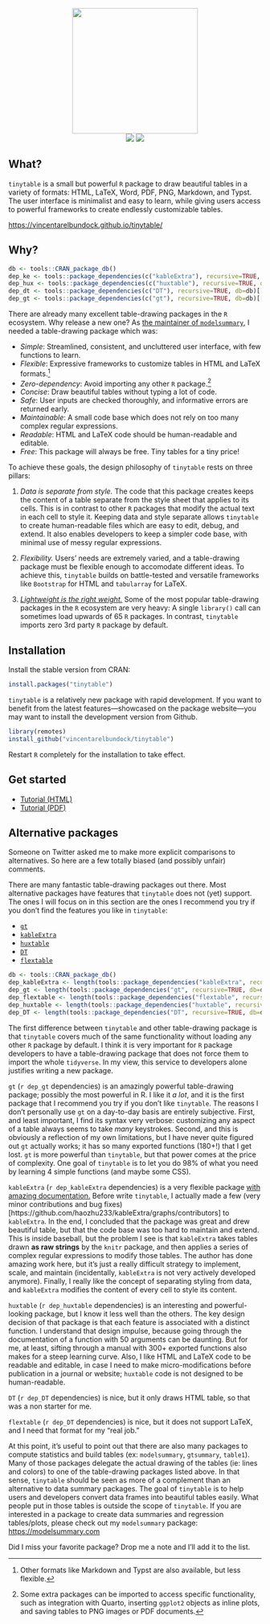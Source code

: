 

<p align="center">
<img src="man/figures/gallery/tinytable_gallery.gif" height = "250" class = "center">
<br>
<!-- badges: start -->
<a href = "https://github.com/vincentarelbundock/tinytable/blob/main/LICENSE.md" target = "_blank"><img src="https://img.shields.io/badge/license-GPLv3-blue"></a>
<a href = "https://vincentarelbundock.github.io/tinytable/" target = "_blank"><img src="https://img.shields.io/static/v1?label=Website&message=Visit&color=blue"></a>
<!-- badges: end -->
</p>

## What?

`tinytable` is a small but powerful `R` package to draw beautiful tables in a variety of formats: HTML, LaTeX, Word, PDF, PNG, Markdown, and Typst. The user interface is minimalist and easy to learn, while giving users access to powerful frameworks to create endlessly customizable tables.

<https://vincentarelbundock.github.io/tinytable/>

## Why?

```r
db <- tools::CRAN_package_db()
dep_ke <- tools::package_dependencies(c("kableExtra"), recursive=TRUE, db=db)[[1]] |> length()
dep_hux <- tools::package_dependencies(c("huxtable"), recursive=TRUE, db=db)[[1]] |> length()
dep_dt <- tools::package_dependencies(c("DT"), recursive=TRUE, db=db)[[1]] |> length()
dep_gt <- tools::package_dependencies(c("gt"), recursive=TRUE, db=db)[[1]] |> length()
```

There are already many excellent table-drawing packages in the `R` ecosystem. Why release a new one? As [the maintainer of `modelsummary`](https://modelsummary.com), I needed a table-drawing package which was:

* *Simple*: Streamlined, consistent, and uncluttered user interface, with few functions to learn.
* *Flexible*: Expressive frameworks to customize tables in HTML and LaTeX formats.^[Other formats like Markdown and Typst are also available, but less flexible.]
* *Zero-dependency*: Avoid importing any other `R` package.^[Some extra packages can be imported to access specific functionality, such as integration with Quarto, inserting `ggplot2` objects as inline plots, and saving tables to PNG images or PDF documents.]
* *Concise*: Draw beautiful tables without typing a lot of code.
* *Safe*: User inputs are checked thoroughly, and informative errors are returned early.
* *Maintainable*: A small code base which does not rely on too many complex regular expressions.
* *Readable*: HTML and LaTeX code should be human-readable and editable.
* *Free*: This package will always be free. Tiny tables for a tiny price!


To achieve these goals, the design philosophy of `tinytable` rests on three pillars: 

(1) _Data is separate from style._ The code that this package creates keeps the content of a table separate from the style sheet that applies to its cells. This is in contrast to other `R` packages that modify the actual text in each cell to style it. Keeping data and style separate allows `tinytable` to create human-readable files which are easy to edit, debug, and extend. It also enables developers to keep a simpler code base, with minimal use of messy regular expressions. 

(2) _Flexibility._ Users' needs are extremely varied, and a table-drawing package must be flexible enough to accomodate different ideas. To achieve this, `tinytable` builds on battle-tested and versatile frameworks like `Bootstrap` for HTML and `tabularray` for LaTeX. 

(3) [_Lightweight is the right weight._](https://www.tinyverse.org/) Some of the most popular table-drawing packages in the `R` ecosystem are very heavy: A single `library()` call can sometimes load upwards of 65 `R` packages. In contrast, `tinytable` imports zero 3rd party `R`  package by default.


## Installation

Install the stable version from CRAN:
``` r
install.packages("tinytable")
```

`tinytable` is a relatively new package with rapid development. If you want to benefit from the latest features---showcased on the package website---you may want to install the development version from Github. 

``` r
library(remotes)
install_github("vincentarelbundock/tinytable")
```

Restart `R` completely for the installation to take effect.


## Get started

* [Tutorial (HTML)](https://vincentarelbundock.github.io/tinytable/vignettes/tutorial.html)
* [Tutorial (PDF)](https://vincentarelbundock.github.io/tinytable/vignettes/tutorial.pdf)


## Alternative packages

Someone on Twitter asked me to make more explicit comparisons to alternatives. So here are a few totally biased (and possibly unfair) comments.

There are many fantastic table-drawing packages out there. Most alternative packages have features that `tinytable` does not (yet) support. The ones I will focus on in this section are the ones I recommend you try if you don't find the features you like in `tinytable`:

* [`gt`](https://gt.rstudio.com)
* [`kableExtra`](https://haozhu233.github.io/kableExtra/)
* [`huxtable`](https://hughjonesd.github.io/huxtable/)
* [`DT`](https://rstudio.github.io/DT/)
* [`flextable`](https://davidgohel.github.io/flextable/)

```r
db <- tools::CRAN_package_db()
dep_kableExtra <- length(tools::package_dependencies("kableExtra", recursive=TRUE, db=db)[[1]])
dep_gt <- length(tools::package_dependencies("gt", recursive=TRUE, db=db)[[1]])
dep_flextable <- length(tools::package_dependencies("flextable", recursive=TRUE, db=db)[[1]])
dep_huxtable <- length(tools::package_dependencies("huxtable", recursive=TRUE, db=db)[[1]])
dep_DT <- length(tools::package_dependencies("DT", recursive=TRUE, db=db)[[1]])
```

The first difference between `tinytable` and other table-drawing package is that `tinytable` covers much of the same functionality without loading any other `R` package by default. I think it is very important for `R` package developers to have a table-drawing package that does not force them to import the whole `tidyverse`. In my view, this service to developers alone justifies writing a new package.

`gt` (`r dep_gt` dependencies) is an amazingly powerful table-drawing package; possibly the most powerful in R. I like it *a lot*, and it is the first package that I recommend you try if you don't like `tinytable`. The reasons I don't personally use `gt` on a day-to-day basis are entirely subjective. First, and least important, I find its syntax very verbose: customizing any aspect of a table always seems to take *many* keystrokes. Second, and this is obviously a reflection of my own limitations, but I have never quite figured out `gt` actually works; it has so many exported functions (180+!) that I get lost. `gt` is more powerful than `tinytable`, but that power comes at the price of complexity. One goal of `tinytable` is to let you do 98% of what you need by learning 4 simple functions (and maybe some CSS). 

`kableExtra` (`r dep_kableExtra` dependencies) is a very flexible package [with amazing documentation.](http://haozhu233.github.io/kableExtra/) Before write `tinytable`, I actually made a few (very minor contributions and bug fixes)[https://github.com/haozhu233/kableExtra/graphs/contributors] to `kableExtra`. In the end, I concluded that the package was great and drew beautiful table, but that the code base was too hard to maintain and extend. This is inside baseball, but the problem I see is that `kableExtra` takes tables drawn **as raw strings** by the `knitr` package, and then applies a series of complex regular expressions to modify those tables. The author has done amazing work here, but it's just a really difficult strategy to implement, scale, and maintain (incidentally, `kableExtra` is not very actively developed anymore). Finally, I really like the concept of separating styling from data, and `kableExtra` modifies the content of every cell to style its content. 

`huxtable` (`r dep_huxtable` dependencies) is an interesting and powerful-looking package, but I know it less well than the others. The key design decision of that package is that each feature is associated with a distinct function. I understand that design impulse, because going through the documentation of a function with 50 arguments can be daunting. But for me, at least, sifting through a manual with 300+ exported functions also makes for a steep learning curve. Also, I like HTML and LaTeX code to be readable and editable, in case I need to make micro-modifications before publication in a journal or website; `huxtable` code is not designed to be human-readable.

`DT` (`r dep_DT` dependencies) is nice, but it only draws HTML table, so that was a non starter for me.

`flextable` (`r dep_DT` dependencies) is nice, but it does not support LaTeX, and I need that format for my "real job."

At this point, it's useful to point out that there are also many packages to compute statistics and build tables (ex: `modelsummary`, `gtsummary`, `table1`). Many of those packages delegate the actual drawing of the tables (ie: lines and colors) to one of the table-drawing packages listed above. In that sense, `tinytable` should be seen as more of a complement than an alternative to data summary packages. The goal of `tinytable` is to help users and developers convert data frames into beautiful tables easily. What people put in those tables is outside the scope of `tinytable`. If you are interested in a package to create data summaries and regression tables/plots, please check out my `modelsummary` package: <https://modelsummary.com>

Did I miss your favorite package? Drop me a note and I'll add it to the list.